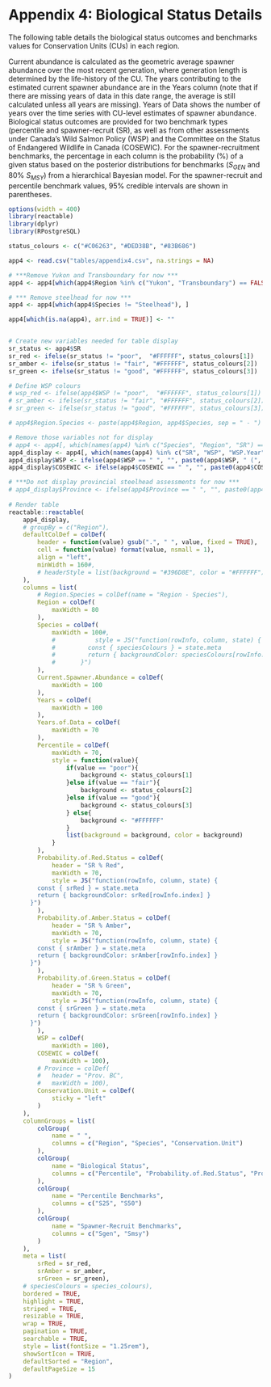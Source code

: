# Appendix 4: Biological Status Details {#appendix-4 .unnumbered}

The following table details the biological status outcomes and benchmarks values for Conservation Units (CUs) in each region.

Current abundance is calculated as the geometric average spawner abundance over the most recent generation, where generation length is determined by the life-history of the CU. The years contributing to the estimated current spawner abundance are in the Years column (note that if there are missing years of data in this date range, the average is still calculated unless all years are missing). Years of Data shows the number of years over the time series with CU-level estimates of spawner abundance. Biological status outcomes are provided for two benchmark types (percentile and spawner-recruit (SR), as well as from other assessments under Canada's Wild Salmon Policy (WSP) and the Committee on the Status of Endangered Wildlife in Canada (COSEWIC). For the spawner-recruitment benchmarks, the percentage in each column is the probability (%) of a given status based on the posterior distributions for benchmarks ($S_{GEN}$ and 80% $S_{MSY}$) from a hierarchical Bayesian model. For the spawner-recruit and percentile benchmark values, 95% credible intervals are shown in parentheses. 

<!-- and the province of BC (applicable to steelhead only) -->

```r
options(width = 400)
library(reactable)
library(dplyr)
library(RPostgreSQL)

status_colours <- c("#C06263", "#DED38B", "#83B686")

app4 <- read.csv("tables/appendix4.csv", na.strings = NA)

# ***Remove Yukon and Transboundary for now ***
app4 <- app4[which(app4$Region %in% c("Yukon", "Transboundary") == FALSE), ]

# *** Remove steelhead for now ***
app4 <- app4[which(app4$Species != "Steelhead"), ]

app4[which(is.na(app4), arr.ind = TRUE)] <- ""


# Create new variables needed for table display
sr_status <- app4$SR
sr_red <- ifelse(sr_status != "poor",  "#FFFFFF", status_colours[1])
sr_amber <- ifelse(sr_status != "fair", "#FFFFFF", status_colours[2])
sr_green <- ifelse(sr_status != "good", "#FFFFFF", status_colours[3])

# Define WSP colours
# wsp_red <- ifelse(app4$WSP != "poor",  "#FFFFFF", status_colours[1])
# sr_amber <- ifelse(sr_status != "fair", "#FFFFFF", status_colours[2])
# sr_green <- ifelse(sr_status != "good", "#FFFFFF", status_colours[3])

# app4$Region.Species <- paste(app4$Region, app4$Species, sep = " - ")

# Remove those variables not for display
# app4 <- app4[, which(names(app4) %in% c("Species", "Region", "SR") == FALSE)]
app4_display <- app4[, which(names(app4) %in% c("SR", "WSP", "WSP.Year", "COSEWIC", "COSEWIC.Year", "Province", "Province.Year") == FALSE)]
app4_display$WSP <- ifelse(app4$WSP == " ", "", paste0(app4$WSP, " (", app4$WSP.Year, ")"))
app4_display$COSEWIC <- ifelse(app4$COSEWIC == " ", "", paste0(app4$COSEWIC, " (", app4$COSEWIC.Year, ")"))

# ***Do not display provincial steelhead assessments for now ***
# app4_display$Province <- ifelse(app4$Province == " ", "", paste0(app4$Province, " (", app4$Province.Year, ")"))
	
# Render table
reactable::reactable(
	app4_display, 
	# groupBy = c("Region"),
	defaultColDef = colDef(
		header = function(value) gsub(".", " ", value, fixed = TRUE),
		cell = function(value) format(value, nsmall = 1),
		align = "left",
		minWidth = 160#,
		# headerStyle = list(background = "#396D8E", color = "#FFFFFF")
	),
	columns = list(
		# Region.Species = colDef(name = "Region - Species"),
		Region = colDef(
			maxWidth = 80
		),
		Species = colDef(
			maxWidth = 100#,
			# 			style = JS("function(rowInfo, column, state) {
			#         const { speciesColours } = state.meta
			#         return { backgroundColor: speciesColours[rowInfo.index] }
			#       }")
		),
		Current.Spawner.Abundance = colDef(
			maxWidth = 100
		),	
		Years = colDef(
			maxWidth = 100
		),
		Years.of.Data = colDef(
			maxWidth = 70
		),
		Percentile = colDef(
			maxWidth = 70,
			style = function(value){
				if(value == "poor"){
					background <- status_colours[1]
				}else if(value == "fair"){
					background <- status_colours[2]
				}else if(value == "good"){
					background <- status_colours[3]
				} else{
					background <- "#FFFFFF"
				}
				list(background = background, color = background)
			}
		),
		Probability.of.Red.Status = colDef(
			header = "SR % Red",
			maxWidth = 70,
			style = JS("function(rowInfo, column, state) {
        const { srRed } = state.meta
        return { backgroundColor: srRed[rowInfo.index] }
      }")
		),
		Probability.of.Amber.Status = colDef(
			header = "SR % Amber",
			maxWidth = 70,
			style = JS("function(rowInfo, column, state) {
        const { srAmber } = state.meta
        return { backgroundColor: srAmber[rowInfo.index] }
      }")
		),
		Probability.of.Green.Status = colDef(
			header = "SR % Green",
			maxWidth = 70,
			style = JS("function(rowInfo, column, state) {
        const { srGreen } = state.meta
        return { backgroundColor: srGreen[rowInfo.index] }
      }")
		),
		WSP = colDef(
			maxWidth = 100),
		COSEWIC = colDef(
			maxWidth = 100),
		# Province = colDef(
		# 	header = "Prov. BC",
		# 	maxWidth = 100),
		Conservation.Unit = colDef(
			sticky = "left"
		)
	),
	columnGroups = list(
		colGroup(
			name = " ",
			columns = c("Region", "Species", "Conservation.Unit")
		),
		colGroup(
			name = "Biological Status",
			columns = c("Percentile", "Probability.of.Red.Status", "Probability.of.Amber.Status", "Probability.of.Green.Status", "WSP", "COSEWIC") #, "Province")
		),
		colGroup(
			name = "Percentile Benchmarks",
			columns = c("S25", "S50")
		),
		colGroup(
			name = "Spawner-Recruit Benchmarks",
			columns = c("Sgen", "Smsy")
		)
	),
	meta = list(
		srRed = sr_red,
		srAmber = sr_amber,
		srGreen = sr_green),
	# speciesColours = species_colours),
	bordered = TRUE,
	highlight = TRUE,
	striped = TRUE,
	resizable = TRUE, 
	wrap = TRUE,
	pagination = TRUE,
	searchable = TRUE,
	style = list(fontSize = "1.25rem"),
	showSortIcon = TRUE,
	defaultSorted = "Region",
	defaultPageSize = 15
)

```